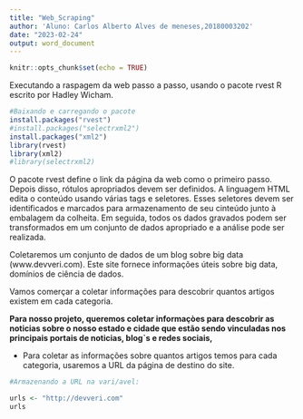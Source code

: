```yaml
---
title: "Web_Scraping"
author: 'Aluno: Carlos Alberto Alves de meneses,20180003202'
date: "2023-02-24"
output: word_document
---
```


```r
knitr::opts_chunk$set(echo = TRUE)
```

Executando a raspagem da web passo a passo, usando o pacote rvest R escrito por Hadley Wicham.

```r
#Baixando e carregando o pacote
install.packages("rvest")
#install.packages("selectrxml2")
install.packages("xml2")
library(rvest)
library(xml2)
#library(selectrxml2)
```

O pacote rvest define o link da página da web como o primeiro passo. Depois disso, rótulos apropriados devem ser definidos. A linguagem HTML edita o conteúdo usando várias tags e seletores. Esses seletores devem ser identificados e marcados para armazenamento de seu cinteúdo junto à embalagem da colheita. Em seguida, todos os dados gravados podem ser transformados em um conjunto de dados apropriado e a análise pode ser realizada.

Coletaremos um conjunto de dados de um blog sobre big data (www.devveri.com). Este site fornece informações úteis sobre big data, domínios de ciência de dados.

Vamos comerçar a coletar informações para descobrir quantos artigos existem em cada categoria.

**Para nosso projeto, queremos coletar informaçòes para descobrir as noticias sobre o nosso estado e cidade que estão sendo vinculadas nos principais portais de noticias, blog`s e redes sociais,**

* Para coletar as informações sobre quantos artigos temos para cada categoria, usaremos a URL da página de destino do site.

```r
#Armazenando a URL na vari/avel:

urls <- "http://devveri.com"
urls
```
